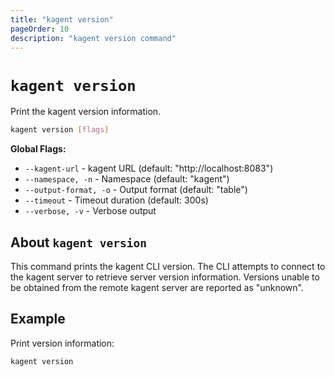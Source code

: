 ```yaml
---
title: "kagent version"
pageOrder: 10
description: "kagent version command"
---
```


# `kagent version`

Print the kagent version information.

```bash
kagent version [flags]
```

**Global Flags:**
- `--kagent-url` - kagent URL (default: "http://localhost:8083")
- `--namespace, -n` - Namespace (default: "kagent")
- `--output-format, -o` - Output format (default: "table")
- `--timeout` - Timeout duration (default: 300s)
- `--verbose, -v` - Verbose output

## About `kagent version`

This command prints the kagent CLI version. The CLI attempts to connect to the kagent server to retrieve server version information. Versions unable to be obtained from the remote kagent server are reported as "unknown".

## Example

Print version information:

```bash
kagent version
```

